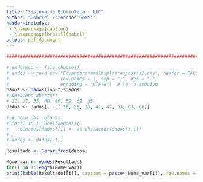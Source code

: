 ```yaml
---
title: "Sistema de Biblioteca - UFC"
author: "Gabriel Fernandes Gomes"
header-includes:
 - \usepackage{caption}
 - \usepackage[brazil]{babel}
output: pdf_document
---
```



```r

##################################################################################################

# endereco <- file.choose()
# dados <- read.csv("Edvandercommultiplasrespostas2.csv", header = FALSE, 
#                   row.names = 1, sep = ";", dec = ".",
#                   encoding = "UTF-8")  # ler o arquivo
dados <- dados(input)$dados
# Questões abertas:
# 17, 27, 35, 40, 46, 52, 62, 65.
dados <- dados[, -c( 18, 28, 36, 41, 47, 53, 63, 66)]

# # nome das colunas
# for(i in 1: ncol(dados)){
#   colnames(dados)[i] <- as.character(dados[1,i])
# }
# dados <- dados[-1,]

Resultado <- Gerar_freq(dados)

```


```r
Nome_var <- names(Resultado)
for(i in 1:length(Nome_var))
print(kable(Resultado[[i]], caption = paste( Nome_var[i]), row.names = FALSE ))
```

